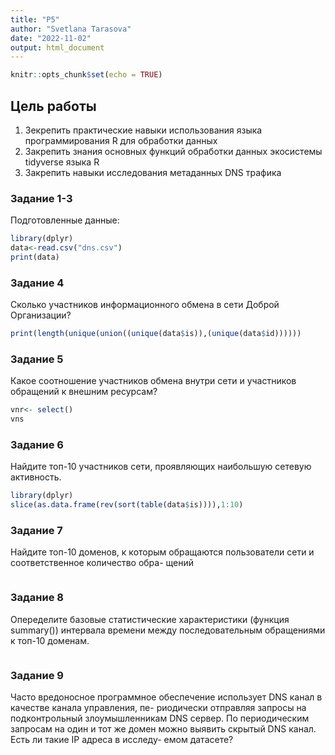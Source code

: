 ```yaml
---
title: "P5"
author: "Svetlana Tarasova"
date: "2022-11-02"
output: html_document
---
```


```r
knitr::opts_chunk$set(echo = TRUE)
```
## Цель работы

1. Зекрепить практические навыки использования языка программирования R для обработки данных
2. Закрепить знания основных функций обработки данных экосистемы tidyverse языка R
3. Закрепить навыки исследования метаданных DNS трафика

###  Задание 1-3 
Подготовленные данные:

```r
library(dplyr)
data<-read.csv("dns.csv")
print(data)
```

### Задание 4
Сколько участников информационного обмена в сети Доброй Организации?

```r
print(length(unique(union((unique(data$is)),(unique(data$id))))))
```

### Задание 5
Какое соотношение участников обмена внутри сети и участников обращений к внешним ресурсам?

```r
vnr<- select()
vns
```

### Задание 6
Найдите топ-10 участников сети, проявляющих наибольшую сетевую активность.

```r
library(dplyr)
slice(as.data.frame(rev(sort(table(data$is)))),1:10)
```

### Задание 7
Найдите топ-10 доменов, к которым обращаются пользователи сети и соответственное количество обра-
щений

```r

```
### Задание 8
Опеределите базовые статистические характеристики (функция summary()) интервала времени между
последовательным обращениями к топ-10 доменам.

```r

```
### Задание 9
Часто вредоносное программное обеспечение использует DNS канал в качестве канала управления, пе-
риодически отправляя запросы на подконтрольный злоумышленникам DNS сервер. По периодическим
запросам на один и тот же домен можно выявить скрытый DNS канал. Есть ли такие IP адреса в исследу-
емом датасете?
```r

```